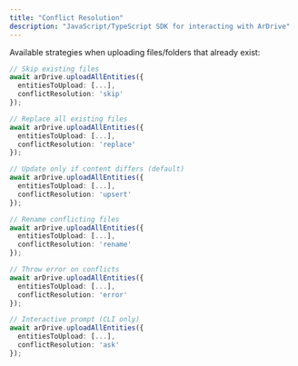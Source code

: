 ```yaml
---
title: "Conflict Resolution"
description: "JavaScript/TypeScript SDK for interacting with ArDrive"
---
```


Available strategies when uploading files/folders that already exist:

```typescript
// Skip existing files
await arDrive.uploadAllEntities({
  entitiesToUpload: [...],
  conflictResolution: 'skip'
});

// Replace all existing files
await arDrive.uploadAllEntities({
  entitiesToUpload: [...],
  conflictResolution: 'replace'
});

// Update only if content differs (default)
await arDrive.uploadAllEntities({
  entitiesToUpload: [...],
  conflictResolution: 'upsert'
});

// Rename conflicting files
await arDrive.uploadAllEntities({
  entitiesToUpload: [...],
  conflictResolution: 'rename'
});

// Throw error on conflicts
await arDrive.uploadAllEntities({
  entitiesToUpload: [...],
  conflictResolution: 'error'
});

// Interactive prompt (CLI only)
await arDrive.uploadAllEntities({
  entitiesToUpload: [...],
  conflictResolution: 'ask'
});
```